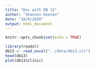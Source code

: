 ---
title: "Doc with DB 13"
author: "Shannon Keenan"
date: "10/9/2020"
output: html_document
---

```{r setup, include=FALSE}
knitr::opts_chunk$set(echo = TRUE)

```

```{r}
library(readxl)
db13 <- read_excel("../data/db13.xls")
head(db13)
plot(db13$clinic)

```




